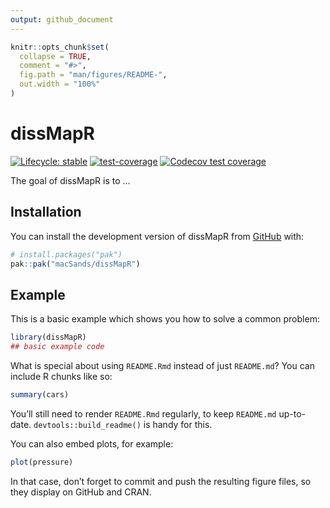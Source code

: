 ```yaml
---
output: github_document
---
```


<!-- README.md is generated from README.Rmd. Please edit that file -->

```r
knitr::opts_chunk$set(
  collapse = TRUE,
  comment = "#>",
  fig.path = "man/figures/README-",
  out.width = "100%"
)
```

# dissMapR

<!-- badges: start -->
[![Lifecycle: stable](https://img.shields.io/badge/lifecycle-stable-brightgreen.svg)](https://lifecycle.r-lib.org/articles/stages.html#stable)
[![test-coverage](https://github.com/macSands/dissMapR/actions/workflows/test-coverage.yaml/badge.svg)](https://github.com/macSands/dissMapR/actions/workflows/test-coverage.yaml)
[![Codecov test coverage](https://codecov.io/gh/macSands/dissMapR/graph/badge.svg)](https://app.codecov.io/gh/macSands/dissMapR)
<!-- badges: end -->

The goal of dissMapR is to ...

## Installation

You can install the development version of dissMapR from [GitHub](https://github.com/) with:

``` r
# install.packages("pak")
pak::pak("macSands/dissMapR")
```

## Example

This is a basic example which shows you how to solve a common problem:

```r
library(dissMapR)
## basic example code
```

What is special about using `README.Rmd` instead of just `README.md`? You can include R chunks like so:

```r
summary(cars)
```

You'll still need to render `README.Rmd` regularly, to keep `README.md` up-to-date. `devtools::build_readme()` is handy for this.

You can also embed plots, for example:

```r
plot(pressure)
```

In that case, don't forget to commit and push the resulting figure files, so they display on GitHub and CRAN.

